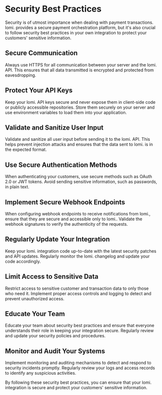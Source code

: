 # Security Best Practices

Security is of utmost importance when dealing with payment transactions. lomi. provides a secure payment orchestration platform, but it's also crucial to follow security best practices in your own integration to protect your customers' sensitive information.

## Secure Communication

Always use HTTPS for all communication between your server and the lomi. API. This ensures that all data transmitted is encrypted and protected from eavesdropping.

## Protect Your API Keys

Keep your lomi. API keys secure and never expose them in client-side code or publicly accessible repositories. Store them securely on your server and use environment variables to load them into your application.

## Validate and Sanitize User Input

Validate and sanitize all user input before sending it to the lomi. API. This helps prevent injection attacks and ensures that the data sent to lomi. is in the expected format.

## Use Secure Authentication Methods

When authenticating your customers, use secure methods such as OAuth 2.0 or JWT tokens. Avoid sending sensitive information, such as passwords, in plain text.

## Implement Secure Webhook Endpoints

When configuring webhook endpoints to receive notifications from lomi., ensure that they are secure and accessible only to lomi.. Validate the webhook signatures to verify the authenticity of the requests.

## Regularly Update Your Integration

Keep your lomi. integration code up-to-date with the latest security patches and API updates. Regularly monitor the lomi. changelog and update your code accordingly.

## Limit Access to Sensitive Data

Restrict access to sensitive customer and transaction data to only those who need it. Implement proper access controls and logging to detect and prevent unauthorized access.

## Educate Your Team

Educate your team about security best practices and ensure that everyone understands their role in keeping your integration secure. Regularly review and update your security policies and procedures.

## Monitor and Audit Your Systems

Implement monitoring and auditing mechanisms to detect and respond to security incidents promptly. Regularly review your logs and access records to identify any suspicious activities.

By following these security best practices, you can ensure that your lomi. integration is secure and protect your customers' sensitive information. 